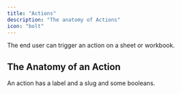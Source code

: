 ```yaml
---
title: "Actions"
description: "The anatomy of Actions"
icon: "bolt"
---
```


The end user can trigger an action on a sheet or workbook.


## The Anatomy of an Action
An action has a label and a slug and some booleans.
